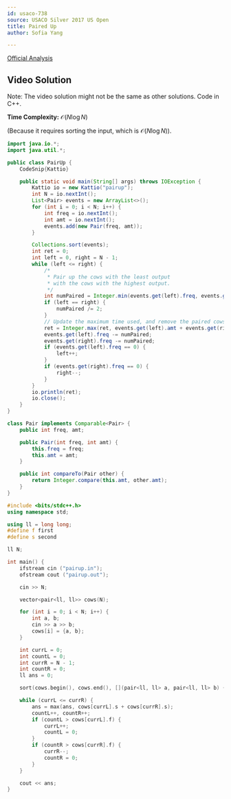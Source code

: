 ```yaml
---
id: usaco-738
source: USACO Silver 2017 US Open
title: Paired Up
author: Sofia Yang

---
```


[Official Analysis](http://www.usaco.org/current/data/sol_pairup_silver_open17.html)

## Video Solution

Note: The video solution might not be the same as other solutions. Code in C++.
<Youtube id="yIoUWlzH_7w" />

**Time Complexity:** $\mathcal{O}(N\log N)$

(Because it requires sorting the input, which is $\mathcal{O}(N\log N)$).


<LanguageSection>

<JavaSection>


``` java
import java.io.*;
import java.util.*;

public class PairUp {
	CodeSnip{Kattio}

	public static void main(String[] args) throws IOException {
		Kattio io = new Kattio("pairup");
		int N = io.nextInt();
		List<Pair> events = new ArrayList<>();
		for (int i = 0; i < N; i++) {
			int freq = io.nextInt();
			int amt = io.nextInt();
			events.add(new Pair(freq, amt));
		}

		Collections.sort(events);
		int ret = 0;
		int left = 0, right = N - 1;
		while (left <= right) {
			/*
			 * Pair up the cows with the least output
			 * with the cows with the highest output.
			 */
			int numPaired = Integer.min(events.get(left).freq, events.get(right).freq);
			if (left == right) {
				numPaired /= 2;
			}
			// Update the maximum time used, and remove the paired cows.
			ret = Integer.max(ret, events.get(left).amt + events.get(right).amt);
			events.get(left).freq -= numPaired;
			events.get(right).freq -= numPaired;
			if (events.get(left).freq == 0) {
				left++;
			}
			if (events.get(right).freq == 0) {
				right--;
			}
		}
		io.println(ret);
		io.close();
	}
}

class Pair implements Comparable<Pair> {
	public int freq, amt;

	public Pair(int freq, int amt) {
		this.freq = freq;
		this.amt = amt;
	}

	public int compareTo(Pair other) {
		return Integer.compare(this.amt, other.amt);
	}
}
```

</JavaSection>

<CPPSection>


```cpp
#include <bits/stdc++.h>
using namespace std;

using ll = long long;
#define f first
#define s second

ll N;

int main() {
	ifstream cin ("pairup.in");
	ofstream cout ("pairup.out");

	cin >> N;

	vector<pair<ll, ll>> cows(N);

	for (int i = 0; i < N; i++) {
		int a, b;
		cin >> a >> b;
		cows[i] = {a, b};
	}

	int currL = 0;
	int countL = 0;
	int currR = N - 1;
	int countR = 0;
	ll ans = 0;

	sort(cows.begin(), cows.end(), [](pair<ll, ll> a, pair<ll, ll> b) {return a.s < b.s;});

	while (currL <= currR) {
		ans = max(ans, cows[currL].s + cows[currR].s);
		countL++, countR++;
		if (countL > cows[currL].f) {
			currL++;
			countL = 0;
		}
		if (countR > cows[currR].f) {
			currR--;
			countR = 0;
		}
	}

	cout << ans;
}
```

</CPPSection>


</LanguageSection>
